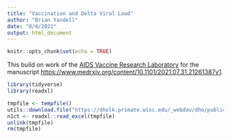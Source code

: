 ```yaml
---
title: "Vaccination and Delta Viral Load"
author: "Brian Yandell"
date: "8/4/2021"
output: html_document
---
```


```r
knitr::opts_chunk$set(echo = TRUE)
```

This build on work of the [AIDS Vaccine Research Laboratory](https://dholk.primate.wisc.edu/project/dho/public/manuscripts/published/viral-loads-in-vaccinees/begin.view?) for the manuscript [https://www.medrxiv.org/content/10.1101/2021.07.31.21261387v1](Vaccinated and unvaccinated individuals have similar viral loads in communities with a high prevalence of the SARS-CoV-2 delta variant).

```r
library(tidyverse)
library(readxl)
```

```r
tmpfile <- tempfile()
utils::download.file("https://dholk.primate.wisc.edu/_webdav/dho/public/manuscripts/published/viral-loads-in-vaccinees/%40files/N1_Ct_values.xlsx", tmpfile)
n1ct <- readxl::read_excel(tmpfile)
unlink(tmpfile)
rm(tmpfile)
```


